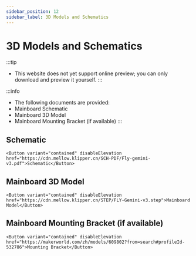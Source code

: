 ```yaml
---
sidebar_position: 12
sidebar_label: 3D Models and Schematics
---
```





# 3D Models and Schematics


:::tip
* This website does not yet support online preview; you can only download and preview it yourself.
:::

:::info
* The following documents are provided:
* Mainboard Schematic
* Mainboard 3D Model
* Mainboard Mounting Bracket (if available)
:::

## Schematic

    <Button variant="contained" disableElevation href="https://cdn.mellow.klipper.cn/SCH-PDF/Fly-gemini-v3.pdf">Schematic</Button>


## Mainboard 3D Model

    <Button variant="contained" disableElevation href="https://cdn.mellow.klipper.cn/STEP/FLY-Gemini-v3.step">Mainboard Model</Button>


## Mainboard Mounting Bracket (if available)


    <Button variant="contained" disableElevation href="https://makerworld.com/zh/models/609802?from=search#profileId-532786">Mounting Bracket</Button>